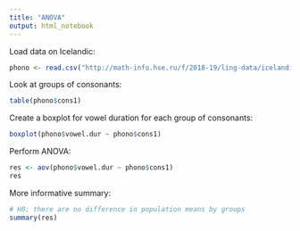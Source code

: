 ```yaml
---
title: "ANOVA"
output: html_notebook
---
```


Load data on Icelandic:

```r
phono <- read.csv("http://math-info.hse.ru/f/2018-19/ling-data/icelandic.csv")
```

Look at groups of consonants:

```r
table(phono$cons1)
```

Create a boxplot for vowel duration for each group of consonants:

```r
boxplot(phono$vowel.dur ~ phono$cons1) 
```

Perform ANOVA:

```r
res <- aov(phono$vowel.dur ~ phono$cons1)
res
```

More informative summary:

```r
# H0: there are no difference in population means by groups
summary(res)
```


